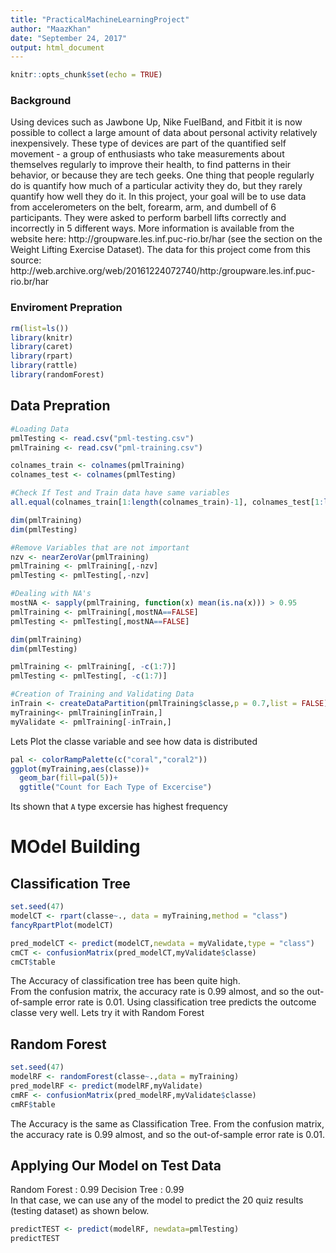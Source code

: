 ```yaml
---
title: "PracticalMachineLearningProject"
author: "MaazKhan"
date: "September 24, 2017"
output: html_document
---
```


```r
knitr::opts_chunk$set(echo = TRUE)
```

### Background
Using devices such as Jawbone Up, Nike FuelBand, and Fitbit it is now possible to collect a large amount of data about personal activity relatively inexpensively. These type of devices are part of the quantified self movement - a group of enthusiasts who take measurements about themselves regularly to improve their health, to find patterns in their behavior, or because they are tech geeks. One thing that people regularly do is quantify how much of a particular activity they do, but they rarely quantify how well they do it. In this project, your goal will be to use data from accelerometers on the belt, forearm, arm, and dumbell of 6 participants. They were asked to perform barbell lifts correctly and incorrectly in 5 different ways. More information is available from the website here: http://groupware.les.inf.puc-rio.br/har (see the section on the Weight Lifting Exercise Dataset).
The data for this project come from this source: http://web.archive.org/web/20161224072740/http:/groupware.les.inf.puc-rio.br/har  

### Enviroment Prepration

```r
rm(list=ls())
library(knitr)
library(caret)
library(rpart)
library(rattle)
library(randomForest)
```

## Data Prepration

```r
#Loading Data
pmlTesting <- read.csv("pml-testing.csv")
pmlTraining <- read.csv("pml-training.csv")

colnames_train <- colnames(pmlTraining)
colnames_test <- colnames(pmlTesting)

#Check If Test and Train data have same variables
all.equal(colnames_train[1:length(colnames_train)-1], colnames_test[1:length(colnames_train)-1])

dim(pmlTraining)
dim(pmlTesting)

#Remove Variables that are not important
nzv <- nearZeroVar(pmlTraining)
pmlTraining <- pmlTraining[,-nzv]
pmlTesting <- pmlTesting[,-nzv]

#Dealing with NA's 
mostNA <- sapply(pmlTraining, function(x) mean(is.na(x))) > 0.95
pmlTraining <- pmlTraining[,mostNA==FALSE]
pmlTesting <- pmlTesting[,mostNA==FALSE]

dim(pmlTraining)
dim(pmlTesting)

pmlTraining <- pmlTraining[, -c(1:7)]
pmlTesting <- pmlTesting[, -c(1:7)]

#Creation of Training and Validating Data
inTrain <- createDataPartition(pmlTraining$classe,p = 0.7,list = FALSE)
myTraining<- pmlTraining[inTrain,]
myValidate <- pmlTraining[-inTrain,] 

```
Lets Plot the classe variable and see how data is distributed  

```r
pal <- colorRampPalette(c("coral","coral2"))
ggplot(myTraining,aes(classe))+
  geom_bar(fill=pal(5))+
  ggtitle("Count for Each Type of Excercise")

```    
  
Its shown that `A` type excersie has highest frequency 

# MOdel Building  

## Classification Tree  
```r
set.seed(47)
modelCT <- rpart(classe~., data = myTraining,method = "class")
fancyRpartPlot(modelCT)

pred_modelCT <- predict(modelCT,newdata = myValidate,type = "class")
cmCT <- confusionMatrix(pred_modelCT,myValidate$classe)
cmCT$table
```
The Accuracy of classification tree has been quite high.  
From the confusion matrix, the accuracy rate is 0.99 almost, and so the out-of-sample error rate is 0.01. Using classification tree  predicts the outcome classe very well.
Lets try it with Random Forest  

## Random Forest
```r
set.seed(47)
modelRF <- randomForest(classe~.,data = myTraining)
pred_modelRF <- predict(modelRF,myValidate)
cmRF <- confusionMatrix(pred_modelRF,myValidate$classe)
cmRF$table
```
The Accuracy is the same as Classification Tree.
From the confusion matrix, the accuracy rate is 0.99 almost, and so the out-of-sample error rate is 0.01.

## Applying Our Model on Test Data

Random Forest : 0.99
Decision Tree : 0.99  
In that case, we can use any of the model to predict the 20 quiz results (testing dataset) as shown below.
```r
predictTEST <- predict(modelRF, newdata=pmlTesting)
predictTEST
```
